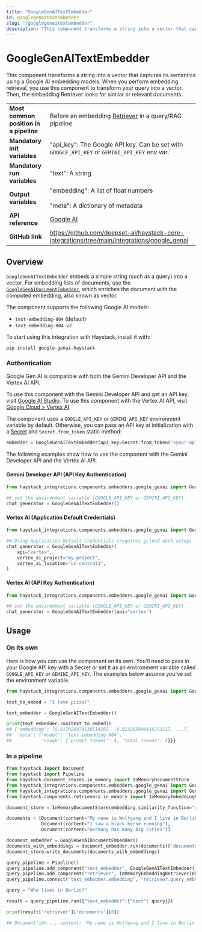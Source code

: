 ```yaml
---
title: "GoogleGenAITextEmbedder"
id: googlegenaitextembedder
slug: "/googlegenaitextembedder"
description: "This component transforms a string into a vector that captures its semantics using a Google AI embedding models. When you perform embedding retrieval, you use this component to transform your query into a vector. Then, the embedding Retriever looks for similar or relevant documents."
---
```


# GoogleGenAITextEmbedder

This component transforms a string into a vector that captures its semantics using a Google AI embedding models. When you perform embedding retrieval, you use this component to transform your query into a vector. Then, the embedding Retriever looks for similar or relevant documents.

|  |  |
| --- | --- |
| **Most common position in a pipeline** | Before an embedding [Retriever](../retrievers.mdx) in a query/RAG pipeline |
| **Mandatory init variables** | "api_key": The Google API key. Can be set with `GOOGLE_API_KEY` or `GEMINI_API_KEY` env var. |
| **Mandatory run variables** | "text": A string |
| **Output variables** | "embedding": A list of float numbers  <br /> <br />"meta": A dictionary of metadata |
| **API reference** | [Google AI](/reference/integrations-google-genai) |
| **GitHub link** | https://github.com/deepset-ai/haystack-core-integrations/tree/main/integrations/google_genai |

## Overview

`GoogleGenAITextEmbedder` embeds a simple string (such as a query) into a vector. For embedding lists of documents, use the [`GoogleGenAIDocumentEmbedder`](googlegenaidocumentembedder.mdx), which enriches the document with the computed embedding, also known as vector.

The component supports the following Google AI models:

- `text-embedding-004` (default)
- `text-embedding-004-v2`

To start using this integration with Haystack, install it with:

```shell
pip install google-genai-haystack
```

### Authentication

Google Gen AI is compatible with both the Gemini Developer API and the Vertex AI API.

To use this component with the Gemini Developer API and get an API key, visit [Google AI Studio](https://aistudio.google.com/).
To use this component with the Vertex AI API, visit [Google Cloud > Vertex AI](https://cloud.google.com/vertex-ai).

The component uses a `GOOGLE_API_KEY` or `GEMINI_API_KEY` environment variable by default. Otherwise, you can pass an API key at initialization with a [Secret](../../concepts/secret-management.mdx) and `Secret.from_token` static method:

```python
embedder = GoogleGenAITextEmbedder(api_key=Secret.from_token("<your-api-key>"))
```

The following examples show how to use the component with the Gemini Developer API and the Vertex AI API.

#### Gemini Developer API (API Key Authentication)

```python
from haystack_integrations.components.embedders.google_genai import GoogleGenAITextEmbedder

## set the environment variable (GOOGLE_API_KEY or GEMINI_API_KEY)
chat_generator = GoogleGenAITextEmbedder()
```

#### Vertex AI (Application Default Credentials)

```python
from haystack_integrations.components.embedders.google_genai import GoogleGenAITextEmbedder

## Using Application Default Credentials (requires gcloud auth setup)
chat_generator = GoogleGenAITextEmbedder(
    api="vertex",
    vertex_ai_project="my-project",
    vertex_ai_location="us-central1",
)
```

#### Vertex AI (API Key Authentication)

```python
from haystack_integrations.components.embedders.google_genai import GoogleGenAITextEmbedder

## set the environment variable (GOOGLE_API_KEY or GEMINI_API_KEY)
chat_generator = GoogleGenAITextEmbedder(api="vertex")
```

## Usage

### On its own

Here is how you can use the component on its own. You'll need to pass in your Google API key with a Secret or set it as an environment variable called `GOOGLE_API_KEY` or `GEMINI_API_KEY`. The examples below assume you've set the environment variable.

```python
from haystack_integrations.components.embedders.google_genai import GoogleGenAITextEmbedder

text_to_embed = "I love pizza!"

text_embedder = GoogleGenAITextEmbedder()

print(text_embedder.run(text_to_embed))
## {'embedding': [0.017020374536514282, -0.023255806416273117, ...],
##  'meta': {'model': 'text-embedding-004',
##           'usage': {'prompt_tokens': 4, 'total_tokens': 4}}}
```

### In a pipeline

```python
from haystack import Document
from haystack import Pipeline
from haystack.document_stores.in_memory import InMemoryDocumentStore
from haystack_integrations.components.embedders.google_genai import GoogleGenAITextEmbedder
from haystack_integrations.components.embedders.google_genai import GoogleGenAIDocumentEmbedder
from haystack.components.retrievers.in_memory import InMemoryEmbeddingRetriever

document_store = InMemoryDocumentStore(embedding_similarity_function="cosine")

documents = [Document(content="My name is Wolfgang and I live in Berlin"),
             Document(content="I saw a black horse running"),
             Document(content="Germany has many big cities")]

document_embedder = GoogleGenAIDocumentEmbedder()
documents_with_embeddings = document_embedder.run(documents)['documents']
document_store.write_documents(documents_with_embeddings)

query_pipeline = Pipeline()
query_pipeline.add_component("text_embedder", GoogleGenAITextEmbedder())
query_pipeline.add_component("retriever", InMemoryEmbeddingRetriever(document_store=document_store))
query_pipeline.connect("text_embedder.embedding", "retriever.query_embedding")

query = "Who lives in Berlin?"

result = query_pipeline.run({"text_embedder":{"text": query}})

print(result['retriever']['documents'][0])

## Document(id=..., content: 'My name is Wolfgang and I live in Berlin')
```
